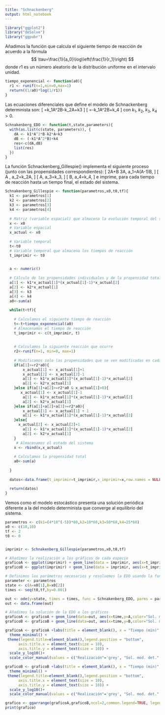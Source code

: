 ---
title: "Schnackenberg"
output: html_notebook
---

```{r}
library("ggplot2")
library("deSolve")
library("ggpubr")
```

Añadimos la función que calcula el siguiente tiempo de reacción de
acuerdo a la fórmula $$
  \tau=\frac{1}{a_0}\log\left(\frac{1}{r_1}\right)
$$ donde $r1$ es un número aleatorio de la distribución uniforme en el
intervalo unidad.

```{r}
tiempo_exponencial <- function(a0){
  r1 <- runif(n=1,min=0,max=1)
  return((1/a0)*log(1/r1))
}
```

Las ecuaciones diferenciales que define el modelo de Schnackenberg determinista son:
\[
  \frac{dA}{dt}=k_1A^2B-k_2A+k3
\]
\[
  \frac{dB}{dt}=-k_1A^2B+k_4
\]
con $k_1$, $k_2$, $k_3$, $k_4>0$.

```{r}
Schnakenberg_EDO <- function(t,state,parameters){
  with(as.list(c(state, parameters)), {
    dA <- k1*A^2*B-k2*A+k3
    dB <- (-k1*A^2*B)+k4
    res<-c(dA,dB)
    list(res)
  })
}
```

La función Schnackenberg_Gillespie() implementa el siguiente proceso 
(junto con las propensidades correspondientes):
\[
  2A+B \rightarrow 3A, \quad a_1=\frac{1}{k_1}A(A-1)B,
\]
\[
  A \rightarrow \emptyset, \quad a_2=k_2A,
\]
\[
  \emptyset \rightarrow A, \quad a_3=k_3,
\]
\[
  \emptyset \rightarrow B, \quad a_4=k_4,
\]
e imprime, para cada tiempo de reacción hasta un tiempo final, el estado del sistema.

```{r}
Schnakenberg_Gillespie <- function(parametros,x0,t0,tf){
  k1 <- parametros[1]
  k2 <- parametros[2]
  k3 <- parametros[3]
  k4 <- parametros[4]
  
  # Matriz (variable espacial) que almacena la evolución temporal del sistema 
  x <- x0
  # Variable espacial
  x_actual <- x0
  
  # Variable temporal
  t<-t0
  # Variable temporal que almacena los tiempos de reacción
  t_imprimir <- t0

  
  a <- numeric()
  
  # Cálculo de las propensidades individuales y de la propensidad total
  a[1] <- k1*x_actual[1]*(x_actual[1]-1)*x_actual[2]
  a[2] <- k2*x_actual[1] 
  a[3] <- k3
  a[4] <- k4
  a0<-sum(a)
  
  while(t<tf){
    
    # Calculamos el siguiente tiempo de reacción
    t<-t+tiempo_exponencial(a0)
    # Almacenamos el tiempo de reacción
    t_imprimir <- c(t_imprimir, t)
    
  
    # Calculamos la siguiente reacción que ocurre
    r2<-runif(n=1, min=0, max=1)
    
    # Modificamos solo las propensidades que se ven modificadas en cada caso
    if(a[1]>=r2*a0){
        x_actual[1] <- x_actual[1]+1
        x_actual[2] <- x_actual[2]-1
        a[1] <- k1*x_actual[1]*(x_actual[1]-1)*x_actual[2]
        a[2] <- k2*x_actual[1] 
    }else if(a[1]+a[2]>=r2*a0 & x_actual[1]>0){
       x_actual[1] <- x_actual[1]-1
        a[1] <- k1*x_actual[1]*(x_actual[1]-1)*x_actual[2]
        a[2] <- k2*x_actual[1] 
    }else if(a[1]+a[2]+a[3]>=r2*a0){
        x_actual[1] <- x_actual[1] + 1
        a[1] <- k1*x_actual[1]*(x_actual[1]-1)*x_actual[2]
    }else{
      x_actual[2] <- x_actual[2]+1
        a[1] <- k1*x_actual[1]*(x_actual[1]-1)*x_actual[2]
        a[2] <- k2*x_actual[1] 
    }
     # Almacenamos el estado del sistema
    x <- rbind(x,x_actual)
    
    # Calculamos la propensidad total
    a0<-sum(a)
    
  }
  
  datos<-data.frame(t_imprimir=t_imprimir,x_imprimir=x,row.names = NULL)
  
  return(datos)
}

```

Vemos como el modelo estocástico presenta una solución periódica diferente 
a la del modelo determinista que converge al equilibrio del sistema.

```{r}
parametros <- c(k1=(4*10^(-5))*60,k2=10*60,k3=50*60,k4=25*60) 
x0 <- c(10,10) 
tf <- 2
t0 <- 0


imprimir <- Schnakenberg_Gillespie(parametros,x0,t0,tf)

# Añadimos la realización a los gráficos de cada especie
graficoA <- ggplot(imprimir) + geom_line(data = imprimir, aes(x=t_imprimir, y=x_imprimir.1, color="Realización"))
graficoB <- ggplot(imprimir) + geom_line(data = imprimir, aes(x=t_imprimir, y=x_imprimir.2, color="Realización"))

# Definimos los parámetros necesarios y resolvemos la EDO usando la función ode() del paquete "deSolve"
parameter <- parametros
state <- c(A=x0[1],B=x0[2])
times <- seq(t0,tf,by=0.001)

out <- ode(y=state, times = times, func = Schnakenberg_EDO, parms = parametros)
out <- data.frame(out)

# Añadimos la solución de la EDO a los gráficos
graficoA <- graficoA + geom_line(data=out, aes(x=time,y=A,color="Sol. mod. det."))
graficoB <- graficoB + geom_line(data=out, aes(x=time,y=B,color="Sol. mod. det."))

graficoA <- graficoA +labs(title = element_blank(), x = "Tiempo (min)", y = " Número de moléculas de la especie X")+ 
  theme_minimal() +
 theme(legend.title=element_blank(),legend.position = "bottom",
      axis.title.x = element_text(size = 10),  
      axis.title.y = element_text(size = 10)) +
  scale_y_log10()+
  scale_color_manual(values = c("Realización"='grey', "Sol. mod. det." = 2 ),breaks = c("Realización", "Sol. mod. det.")) 

graficoB <- graficoB +labs(title = element_blank(), x = "Tiempo (min)", y = " Número de moléculas de la especie Y")+
  theme_minimal() +
 theme(legend.title=element_blank(),legend.position = "bottom",
      axis.title.x = element_text(size = 10),  
      axis.title.y = element_text(size = 10)) +
  scale_y_log10()+
  scale_color_manual(values = c("Realización"='grey', "Sol. mod. det." = 2 ),breaks = c("Realización", "Sol. mod. det.")) 

grafico <- ggarrange(graficoA,graficoB,ncol=2,common.legend=TRUE, legend="bottom")
print(grafico)
```


